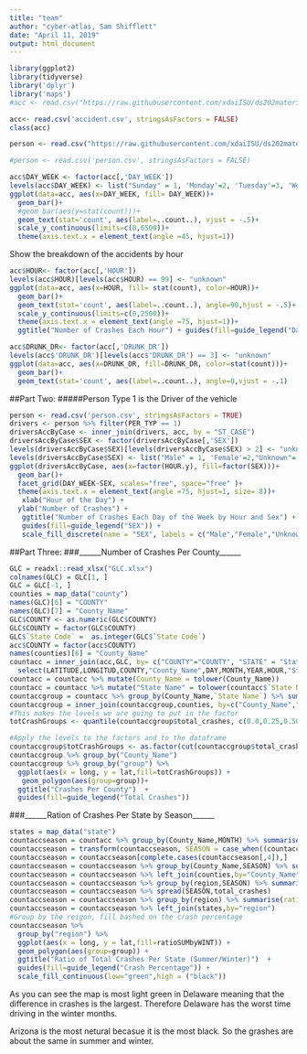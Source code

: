 ```yaml
---
title: "team"
author: "cyber-atlas, Sam Shifflett"
date: "April 11, 2019"
output: html_document
---
```


```r
library(ggplot2)
library(tidyverse)
library('dplyr')
library('maps')
#acc <- read.csv("https://raw.githubusercontent.com/xdaiISU/ds202materials/master/hwlabs/fars2017/accident.csv", stringsAsFactors = FALSE)

acc<- read.csv('accident.csv', stringsAsFactors = FALSE)
class(acc)

person <- read.csv("https://raw.githubusercontent.com/xdaiISU/ds202materials/master/hwlabs/fars2017/person.csv")

#person <- read.csv('person.csv', stringsAsFactors = FALSE)


```


```r
acc$DAY_WEEK <- factor(acc[,'DAY_WEEK'])
levels(acc$DAY_WEEK) <- list("Sunday" = 1, 'Monday'=2, 'Tuesday'=3, 'Wednesday'=4, 'Thursday'=5, 'Friday'=6, 'Saturday'=7)
ggplot(data=acc, aes(x=DAY_WEEK, fill= DAY_WEEK))+
  geom_bar()+
  #geom_bar(aes(y=stat(count)))+
  geom_text(stat='count', aes(label=..count..), vjust = -.5)+
  scale_y_continuous(limits=c(0,6500))+
  theme(axis.text.x = element_text(angle =45, hjust=1))
```


Show the breakdown of the accidents by hour

```r
acc$HOUR<- factor(acc[,'HOUR'])
levels(acc$HOUR)[levels(acc$HOUR) == 99] <- "unknown"
ggplot(data=acc, aes(x=HOUR, fill= stat(count), color=HOUR))+
  geom_bar()+
  geom_text(stat='count', aes(label=..count..), angle=90,hjust = -.5)+
  scale_y_continuous(limits=c(0,2500))+
  theme(axis.text.x = element_text(angle =75, hjust=1))+
  ggtitle("Number of Crashes Each Hour") + guides(fill=guide_legend("Days of the Month"))
```



```r
acc$DRUNK_DR<- factor(acc[,'DRUNK_DR'])
levels(acc$'DRUNK_DR')[levels(acc$'DRUNK_DR') == 3] <- "unknown"
ggplot(data=acc, aes(x=DRUNK_DR, fill=DRUNK_DR, color=stat(count)))+
  geom_bar()+
  geom_text(stat='count', aes(label=..count..), angle=0,vjust = -.1)
```

##Part Two:
#####Person Type 1 is the Driver of the vehicle

```r
person <- read.csv('person.csv', stringsAsFactors = TRUE)
drivers <- person %>% filter(PER_TYP == 1)
driversAccByCase <- inner_join(drivers, acc, by = "ST_CASE")
driversAccByCase$SEX <- factor(driversAccByCase[,'SEX'])
levels(driversAccByCase$SEX)[levels(driversAccByCase$SEX) > 2] <- "unknown"
levels(driversAccByCase$SEX) <- list("Male" = 1, 'Female'=2,"Unknown"='unknown')
ggplot(driversAccByCase, aes(x=factor(HOUR.y), fill=factor(SEX)))+
  geom_bar()+
  facet_grid(DAY_WEEK~SEX, scales="free", space="free" )+
  theme(axis.text.x = element_text(angle =75, hjust=1, size= 8))+
   xlab("Hour of the Day") + 
  ylab("Number of Crashes") + 
   ggtitle("Number of Crashes Each Day of the Week by Hour and Sex") + 
   guides(fill=guide_legend("SEX")) +
   scale_fill_discrete(name = "SEX", labels = c("Male","Female","Unknown"))
```


##Part Three:
###______Number of Crashes Per County______
```r
GLC = readxl::read_xlsx("GLC.xlsx")
colnames(GLC) = GLC[1, ] 
GLC = GLC[-1, ]
counties = map_data("county")
names(GLC)[6] = "COUNTY"
names(GLC)[7] = "County_Name"
GLC$COUNTY <- as.numeric(GLC$COUNTY)
GLC$COUNTY = factor(GLC$COUNTY)
GLC$`State Code` =  as.integer(GLC$`State Code`)
acc$COUNTY = factor(acc$COUNTY)
names(counties)[6] = "County_Name"
countacc = inner_join(acc,GLC, by= c("COUNTY"="COUNTY", "STATE" = "State Code")) %>%
  select(LATITUDE,LONGITUD,COUNTY,"County_Name",DAY,MONTH,YEAR,HOUR,"State Name")
countacc = countacc %>% mutate(County_Name = tolower(County_Name))
countacc = countacc %>% mutate("State Name" = tolower(countacc$`State Name`))
countaccgroup = countacc %>% group_by(County_Name,`State Name`) %>% summarise(total_crashes = n())
countaccgroup = inner_join(countaccgroup,counties, by=c("County_Name","State Name"="region"))
#This makes the levels we are going to put in the factor
totCrashGroups <- quantile(countaccgroup$total_crashes, c(0.0,0.25,0.50,0.75,1.0)) 

#Apply the levels to the factors and to the dataframe
countaccgroup$totCrashGroups <- as.factor(cut(countaccgroup$total_crashes, totCrashGroups))
countaccgroup %>% group_by("County_Name") 
countaccgroup %>% group_by("group") %>%
  ggplot(aes(x = long, y = lat,fill=totCrashGroups)) +
   geom_polygon(aes(group=group))+
  ggtitle("Crashes Per County")  +
  guides(fill=guide_legend("Total Crashes")) 
```

###______Ration of Crashes Per State by Season______
```r
states = map_data("state")
countaccseason = countacc %>% group_by(County_Name,MONTH) %>% summarise(total_crashes=n())
countaccseason = transform(countaccseason, SEASON = case_when((countaccseason$MONTH >= 11 | countaccseason$MONTH <= 3) ~ "WINTER", (countaccseason$MONTH >= 5 & countaccseason$MONTH <= 8) ~ "SUMMER"))
countaccseason = countaccseason[complete.cases(countaccseason[,4]),]
countaccseason = countaccseason %>% group_by(County_Name,SEASON) %>% summarise(total_crash = sum(total_crashes))  
countaccseason = countaccseason %>% left_join(counties,by="County_Name")
countaccseason = countaccseason %>% group_by(region,SEASON) %>% summarise(total_crashes=sum(total_crash))
countaccseason = countaccseason %>% spread(SEASON,total_crashes)
countaccseason = countaccseason %>% group_by(region) %>% summarise(ratioSUMbyWINT = SUMMER/WINTER)
countaccseason = countaccseason %>% left_join(states,by="region")
#Group by the reigon, fill bashed on the crash percentage
countaccseason %>%
  group_by("region") %>% 
  ggplot(aes(x = long, y = lat,fill=ratioSUMbyWINT)) +
  geom_polygon(aes(group=group)) + 
  ggtitle("Ratio of Total Crashes Per State (Summer/Winter)")  +
  guides(fill=guide_legend("Crash Percentage")) +
  scale_fill_continuous(low="green",high = ("black"))
```

As you can see the map is most light green in Delaware meaning that the difference in crashes is the largest. Therefore Delaware has the worst time driving in the winter months.

Arizona is the most netural becasue it is the most black. So the grashes are about the same in summer and winter. 

